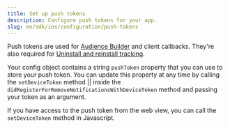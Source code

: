 ```yaml
---
title: Set up push tokens
description: Configure push tokens for your app.
slug: en/sdk/ios/configuration/push-tokens
---
```



Push tokens are used for [Audience Builder](https://help.adjust.com/en/article/audience-builder) and client callbacks. They're also required for [Uninstall and reinstall tracking](https://help.adjust.com/en/article/uninstalls-reinstalls).

Your config object contains a string `pushToken` property that you can use to store your push token. You can update this property at any time by calling the <Tooltip>`setDeviceToken` method || <SetDeviceTokenSig /></Tooltip> inside the `didRegisterForRemoveNotificationsWithDeviceToken` method and passing your token as an argument.

<Callout type="note">

If you have access to the push token from the web view, you can call the `setDeviceToken` method in Javascript.

</Callout>

<SetDeviceToken />
